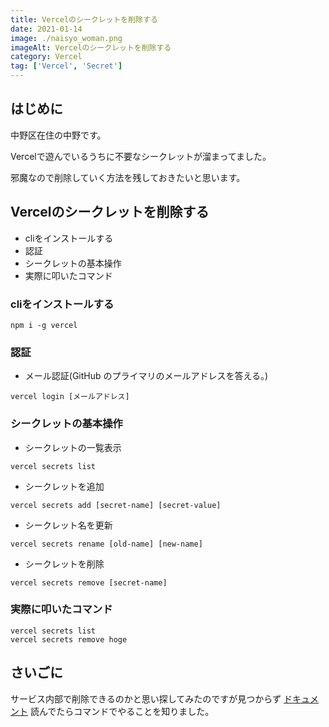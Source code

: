```yaml
---
title: Vercelのシークレットを削除する
date: 2021-01-14
image: ./naisyo_woman.png
imageAlt: Vercelのシークレットを削除する
category: Vercel
tag: ['Vercel', 'Secret']
---
```


## はじめに

中野区在住の中野です。

Vercelで遊んでいるうちに不要なシークレットが溜まってました。

邪魔なので削除していく方法を残しておきたいと思います。

## Vercelのシークレットを削除する
- cliをインストールする
- 認証
- シークレットの基本操作
- 実際に叩いたコマンド

### cliをインストールする

```
npm i -g vercel
```

### 認証

- メール認証(GitHub のプライマリのメールアドレスを答える。)

```
vercel login [メールアドレス]
```

### シークレットの基本操作

- シークレットの一覧表示

```
vercel secrets list
```

- シークレットを追加

```
vercel secrets add [secret-name] [secret-value]
```

- シークレット名を更新

```
vercel secrets rename [old-name] [new-name]
```

- シークレットを削除

```
vercel secrets remove [secret-name]
```

### 実際に叩いたコマンド

```
vercel secrets list
vercel secrets remove hoge
```

## さいごに
サービス内部で削除できるのかと思い探してみたのですが見つからず [ドキュメント](https://vercel.com/docs/cli#commands/secrets) 読んでたらコマンドでやることを知りました。